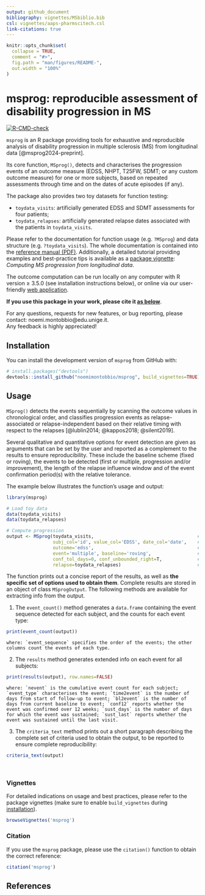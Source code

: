 ```yaml
---
output: github_document
bibliography: vignettes/MSbiblio.bib
csl: vignettes/aaps-pharmscitech.csl
link-citations: true
---
```


<!-- README.md is generated from README.Rmd. Please only edit README.Rmd -->

```r
knitr::opts_chunk$set(
  collapse = TRUE,
  comment = "#>",
  fig.path = "man/figures/README-",
  out.width = "100%"
)
```

# msprog: reproducible assessment of disability progression in MS

<!-- badges: start -->
[![R-CMD-check](https://github.com/noemimontobbio/msprog/actions/workflows/R-CMD-check.yaml/badge.svg)](https://github.com/noemimontobbio/msprog/actions/workflows/R-CMD-check.yaml)
<!-- badges: end -->

`msprog` is an R package providing tools for exhaustive and reproducible analysis of disability progression in multiple sclerosis (MS) from longitudinal data [@msprog2024-preprint]. 

Its core function, `MSprog()`, detects and characterises the progression events of an outcome measure (EDSS, NHPT, T25FW, SDMT; or any custom outcome measure) for one or more subjects, based on repeated assessments through time and on the dates of acute episodes (if any).

The package also provides two toy datasets for function testing:

* `toydata_visits`: artificially generated EDSS and SDMT assessments for four patients;
* `toydata_relapses`: artificially generated relapse dates associated with the patients in `toydata_visits`.

Please refer to the documentation for function usage (e.g. `?MSprog`) and data structure (e.g. `?toydata_visits`). The whole documentation is contained into the [reference manual (PDF)](msprog.pdf). Additionally, a detailed tutorial providing examples and best-practice tips is available as a [package vignette](#vignette): *Computing MS progression from longitudinal data*. 

The outcome computation can be run locally on any computer with R version $\geq$ 3.5.0 (see installation instructions below), or online via our user-friendly [web application](https://msprog.shinyapps.io/msprog/).

**If you use this package in your work, please cite it [as below](#citation)**.

For any questions, requests for new features, or bug reporting, please contact: noemi.montobbio\@edu.unige.it.<br /> Any feedback is highly appreciated!

<a id="install"></a>

## Installation

You can install the development version of `msprog` from GitHub with:

``` r
# install.packages("devtools")
devtools::install_github("noemimontobbio/msprog", build_vignettes=TRUE)
```

## Usage

`MSprog()` detects the events sequentially by scanning the outcome values in chronological order, and classifies progression events as relapse-associated or relapse-independent based on their relative timing with respect to the relapses [@lublin2014; @kappos2018; @silent2019].

Several qualitative and quantitative options for event detection are given as arguments that can be set by the user and reported as a complement to the results to ensure reproducibility. These include the baseline scheme (fixed or roving), the events to be detected (first or multiple, progression and/or improvement), the length of the relapse influence window and of the event confirmation period(s) with the relative tolerance.

The example below illustrates the function's usage and output:

```r
library(msprog)

# Load toy data
data(toydata_visits)
data(toydata_relapses)

# Compute progression
output <- MSprog(toydata_visits,                                      # provide data on visits
                 subj_col='id', value_col='EDSS', date_col='date',    # specify column names
                 outcome='edss',                                      # specify outcome type
                 event='multiple', baseline='roving',                 # modify default options
                 conf_tol_days=0, conf_unbounded_right=T,             # modify default options
                 relapse=toydata_relapses)                            # provide data on relapses
```
The function prints out a concise report of the results, as well as **the specific set of options used to obtain them**. Complete results are stored in an object of class `MSprogOutput`. The following methods are available for extracting info from the output.

1. The `event_count()` method generates a `data.frame` containing the event sequence detected for each subject, and the counts for each event type:
```r
print(event_count(output))
```
    where: `event_sequence` specifies the order of the events; the other columns count the events of each type.
    
2. The `results` method generates extended info on each event for all subjects:
```r
print(results(output), row.names=FALSE)
```
    where: `nevent` is the cumulative event count for each subject; `event_type` characterises the event; `time2event` is the number of days from start of follow-up to event; `bl2event` is the number of days from current baseline to event; `conf12` reports whether the event was confirmed over 12 weeks; `sust_days` is the number of days for which the event was sustained; `sust_last` reports whether the event was sustained until the last visit. 
    
3. The `criteria_text` method prints out a short paragraph describing the complete set of criteria used to obtain the output, to be reported to ensure complete reproducibility:
```r
criteria_text(output)
```

<br />

<a id="vignette"></a>

### Vignettes
For detailed indications on usage and best practices, please refer to the package vignettes (make sure to enable `build_vignettes` during [installation](#install)).
```r
browseVignettes('msprog')
```

<a id="citation"></a>

### Citation

If you use the `msprog` package, please use the `citation()` function to obtain the correct reference:
```r
citation('msprog')
```
    
## References
